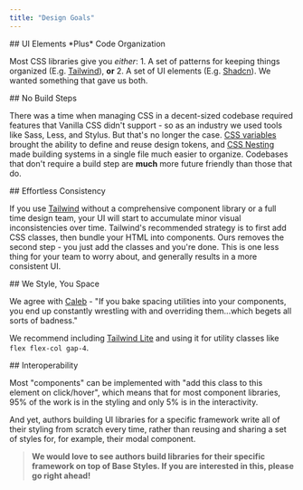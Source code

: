 ```yaml
---
title: "Design Goals"
---
```


<div class="ui-box mb-6">
  ## UI Elements *Plus* Code Organization

  Most CSS libraries give you *either*: 1. A set of patterns for keeping things organized (E.g. [Tailwind](https://tailwindcss.com/)), **or** 2. A set of UI elements (E.g. [Shadcn](https://ui.shadcn.com/)). We wanted something that gave us both.
</div>

<div class="ui-box mb-6">
  ## No Build Steps

  There was a time when managing CSS in a decent-sized codebase required features that Vanilla CSS didn't support - so as an industry we used tools like Sass, Less, and Stylus. But that's no longer the case. [CSS variables](https://caniuse.com/css-env-function) brought the ability to define and reuse design tokens, and [CSS Nesting](https://caniuse.com/css-nesting) made building systems in a single file much easier to organize. Codebases that don't require a build step are **much** more future friendly than those that do.
</div>

<div class="ui-box mb-6">
  ## Effortless Consistency

  If you use [Tailwind](https://tailwindcss.com/) without a comprehensive component library or a full time design team, your UI will start to accumulate minor visual inconsistencies over time. Tailwind's recommended strategy is to first add CSS classes, then bundle your HTML into components. Ours removes the second step - you just add the classes and you're done. This is one less thing for your team to worry about, and generally results in a more consistent UI.
</div>

<div class="ui-box mb-6">
  ## We Style, You Space

  We agree with [Caleb](https://x.com/calebporzio/status/1837495368843436266) - "If you bake spacing utilities into your components, you end up constantly wrestling with and overriding them...which begets all sorts of badness."

  We recommend including [Tailwind Lite](https://tailwind-lite.com) and using it for utility classes like `flex flex-col gap-4`.
</div>

<div class="ui-box">
  ## Interoperability

  Most "components" can be implemented with "add this class to this element on click/hover", which means that for most component libraries, 95% of the work is in the styling and only 5% is in the interactivity.

  And yet, authors building UI libraries for a specific framework write all of their styling from scratch every time, rather than reusing and sharing a set of styles for, for example, their modal component.

  > **We would love to see authors build libraries for their specific framework **on top of** Base Styles. If you are interested in this, please go right ahead!**
</div>

<br />